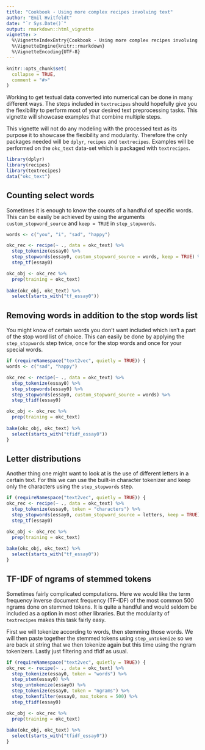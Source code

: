 ```yaml
---
title: "Cookbook - Using more complex recipes involving text"
author: "Emil Hvitfeldt"
date: "`r Sys.Date()`"
output: rmarkdown::html_vignette
vignette: >
  %\VignetteIndexEntry{Cookbook - Using more complex recipes involving text}
  %\VignetteEngine{knitr::rmarkdown}
  %\VignetteEncoding{UTF-8}
---
```


```r
knitr::opts_chunk$set(
  collapse = TRUE,
  comment = "#>"
)
```

Working to get textual data converted into numerical can be done in many different ways. The steps included in `textrecipes` should hopefully give you the flexibility to perform most of your desired text preprocessing tasks. This vignette will showcase examples that combine multiple steps.  

This vignette will not do any modeling with the processed text as its purpose it to showcase the flexibility and modularity. Therefore the only packages needed will be `dplyr`, `recipes` and `textrecipes`. Examples will be performed on the `okc_text` data-set which is packaged with `textrecipes`.

```r
library(dplyr)
library(recipes)
library(textrecipes)
data("okc_text")
```

## Counting select words

Sometimes it is enough to know the counts of a handful of specific words. This can be easily be achieved by using the arguments `custom_stopword_source` and `keep = TRUE` in `step_stopwords`. 

```r
words <- c("you", "i", "sad", "happy")

okc_rec <- recipe(~ ., data = okc_text) %>%
  step_tokenize(essay0) %>%
  step_stopwords(essay0, custom_stopword_source = words, keep = TRUE) %>% 
  step_tf(essay0)

okc_obj <- okc_rec %>%
  prep(training = okc_text)
   
bake(okc_obj, okc_text) %>%
  select(starts_with("tf_essay0"))
```

## Removing words in addition to the stop words list

You might know of certain words you don't want included which isn't a part of the stop word list of choice. This can easily be done by applying the `step_stopwords` step twice, once for the stop words and once for your special words.

```r
if (requireNamespace("text2vec", quietly = TRUE)) {
words <- c("sad", "happy")

okc_rec <- recipe(~ ., data = okc_text) %>%
  step_tokenize(essay0) %>%
  step_stopwords(essay0) %>% 
  step_stopwords(essay0, custom_stopword_source = words) %>% 
  step_tfidf(essay0)

okc_obj <- okc_rec %>%
  prep(training = okc_text)
   
bake(okc_obj, okc_text) %>%
  select(starts_with("tfidf_essay0"))
}
```

## Letter distributions

Another thing one might want to look at is the use of different letters in a certain text. For this we can use the built-in character tokenizer and keep only the characters using the `step_stopwords` step.

```r
if (requireNamespace("text2vec", quietly = TRUE)) {
okc_rec <- recipe(~ ., data = okc_text) %>%
  step_tokenize(essay0, token = "characters") %>%
  step_stopwords(essay0, custom_stopword_source = letters, keep = TRUE) %>%
  step_tf(essay0)

okc_obj <- okc_rec %>%
  prep(training = okc_text)
   
bake(okc_obj, okc_text) %>%
  select(starts_with("tf_essay0"))
}
```

## TF-IDF of ngrams of stemmed tokens

Sometimes fairly complicated computations. Here we would like the term frequency inverse document frequency (TF-IDF) of the most common 500 ngrams done on stemmed tokens. It is quite a handful and would seldom be included as a option in most other libraries. But the modularity of `textrecipes` makes this task fairly easy.  

First we will tokenize according to words, then stemming those words. We will then paste together the stemmed tokens using `step_untokenize` so we are back at string that we then tokenize again but this time using the ngram tokenizers. Lastly just filtering and tfidf as usual.

```r
if (requireNamespace("text2vec", quietly = TRUE)) {
okc_rec <- recipe(~ ., data = okc_text) %>%
  step_tokenize(essay0, token = "words") %>%
  step_stem(essay0) %>%
  step_untokenize(essay0) %>%
  step_tokenize(essay0, token = "ngrams") %>%
  step_tokenfilter(essay0, max_tokens = 500) %>%
  step_tfidf(essay0)

okc_obj <- okc_rec %>%
  prep(training = okc_text)
   
bake(okc_obj, okc_text) %>%
  select(starts_with("tfidf_essay0"))
}
```


